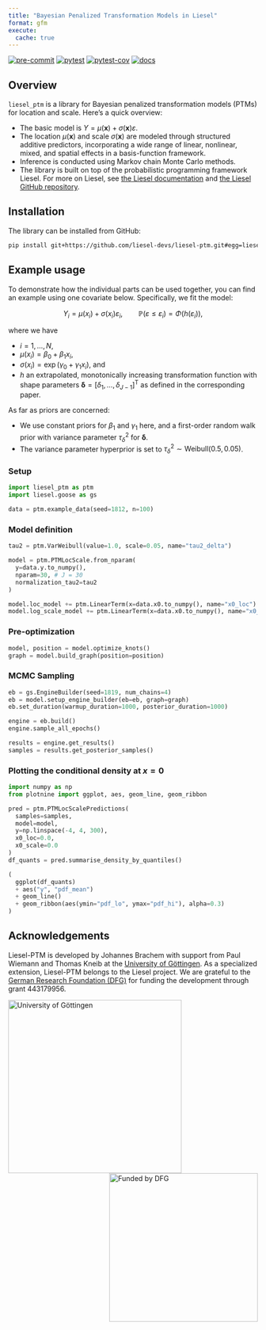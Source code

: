 ```yaml
---
title: "Bayesian Penalized Transformation Models in Liesel"
format: gfm
execute:
  cache: true
---
```



[![pre-commit](https://github.com/liesel-devs/liesel-ptm/actions/workflows/pre-commit.yml/badge.svg)](https://github.com/liesel-devs/liesel-ptm/actions/workflows/pre-commit.yml) [![pytest](https://github.com/liesel-devs/liesel-ptm/actions/workflows/pytest.yml/badge.svg)](https://github.com/liesel-devs/liesel-ptm/actions/workflows/pytest.yml) [![pytest-cov](tests/coverage.svg)](https://github.com/liesel-devs/liesel-ptm/actions/workflows/pytest.yml) [![docs](https://github.com/liesel-devs/liesel-ptm/actions/workflows/docs.yml/badge.svg)](https://github.com/liesel-devs/liesel-ptm/actions/workflows/docs.yml)


## Overview

`liesel_ptm` is a library for Bayesian penalized transformation models (PTMs) for
location and scale. Here's a quick overview:

- The basic model is $Y = \mu(\boldsymbol{x}) + \sigma(\boldsymbol{x}) \varepsilon$.
- The location $\mu(\boldsymbol{x})$ and scale $\sigma(\boldsymbol{x})$ are modeled through structured additive predictors, incorporating a wide range of linear, nonlinear, mixed, and spatial effects in a basis-function framework.
- Inference is conducted using Markov chain Monte Carlo methods.
- The library is built on top of the probabilistic programming framework Liesel. For more on Liesel, see [the Liesel documentation](https://docs.liesel-project.org/en/latest/) and [the Liesel GitHub repository](https://github.com/liesel-devs/liesel).

## Installation

The library can be installed from GitHub:

```bash
pip install git+https://github.com/liesel-devs/liesel-ptm.git#egg=liesel_ptm
```

## Example usage

To demonstrate how the individual parts can be used together, you can find
an example using one covariate below. Specifically, we fit the model:

$$
Y_i = \mu(x_i) + \sigma(x_i) \varepsilon_i, \qquad \mathbb{P}(\varepsilon \leq \varepsilon_i) = \Phi(h(\varepsilon_i)),
$$

where we have

- $i = 1, \dots, N$,
- $\mu(x_i) = \beta_0 + \beta_1 x_i$,
- $\sigma(x_i) = \exp(\gamma_0 + \gamma_1 x_i)$, and
- $h$ an extrapolated, monotonically increasing transformation function with shape parameters $\boldsymbol{\delta} = [\delta_1, \dots, \delta_{J-1}]^{\mathsf{T}}$ as defined in the corresponding paper.

As far as priors are concerned:

- We use constant priors for $\beta_1$ and $\gamma_1$ here, and a first-order random walk prior with variance parameter $\tau^2_{\delta}$ for $\boldsymbol{\delta}$.
- The variance parameter hyperprior is set to $\tau^2_{\delta} \sim \text{Weibull}(0.5, 0.05)$.


### Setup

```python
import liesel_ptm as ptm
import liesel.goose as gs

data = ptm.example_data(seed=1812, n=100)
```

### Model definition

```python
tau2 = ptm.VarWeibull(value=1.0, scale=0.05, name="tau2_delta")

model = ptm.PTMLocScale.from_nparam(
  y=data.y.to_numpy(),
  nparam=30, # J = 30
  normalization_tau2=tau2
)

model.loc_model += ptm.LinearTerm(x=data.x0.to_numpy(), name="x0_loc")
model.log_scale_model += ptm.LinearTerm(x=data.x0.to_numpy(), name="x0_scale")
```

### Pre-optimization

```python
model, position = model.optimize_knots()
graph = model.build_graph(position=position)

```

### MCMC Sampling

```python
eb = gs.EngineBuilder(seed=1819, num_chains=4)
eb = model.setup_engine_builder(eb=eb, graph=graph)
eb.set_duration(warmup_duration=1000, posterior_duration=1000)

engine = eb.build()
engine.sample_all_epochs()

results = engine.get_results()
samples = results.get_posterior_samples()
```

### Plotting the conditional density at $x=0$

```python
import numpy as np
from plotnine import ggplot, aes, geom_line, geom_ribbon

pred = ptm.PTMLocScalePredictions(
  samples=samples,
  model=model,
  y=np.linspace(-4, 4, 300),
  x0_loc=0.0,
  x0_scale=0.0
)
df_quants = pred.summarise_density_by_quantiles()
```

```python
(
  ggplot(df_quants)
  + aes("y", "pdf_mean")
  + geom_line()
  + geom_ribbon(aes(ymin="pdf_lo", ymax="pdf_hi"), alpha=0.3)
)
```


## Acknowledgements

Liesel-PTM is developed by Johannes Brachem with support from Paul Wiemann and Thomas Kneib at the [University of Göttingen](https://www.uni-goettingen.de/en). As a specialized extension, Liesel-PTM belongs to the Liesel project. We are grateful to the [German Research Foundation (DFG)](https://www.dfg.de/en) for funding the development through grant 443179956.

<img src="https://raw.githubusercontent.com/liesel-devs/liesel/main/docs/source/_static/uni-goe.svg" alt="University of Göttingen" align="left" width="350">

<img src="https://raw.githubusercontent.com/liesel-devs/liesel/main/docs/source/_static/funded-by-dfg.svg" alt="Funded by DFG" align="right" width="300">
